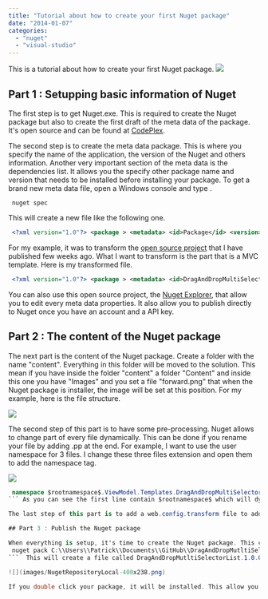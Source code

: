 ```yaml
---
title: "Tutorial about how to create your first Nuget package"
date: "2014-01-07"
categories: 
  - "nuget"
  - "visual-studio"
---
```


This is a tutorial about how to create your first Nuget package. ![](images/NugetLogo.png)

## Part 1 : Setupping basic information of Nuget

The first step is to get Nuget.exe. This is required to create the Nuget package but also to create the first draft of the meta data of the package. It's open source and can be found at [CodePlex](http://nuget.codeplex.com/).

The second step is to create the meta data package. This is where you specify the name of the application, the version of the Nuget and others information. Another very important section of the meta data is the dependencies list. It allows you the specify other package name and version that needs to be installed before installing your package. To get a brand new meta data file, open a Windows console and type .

``` 
 nuget spec 
``` 

This will create a new file like the following one. 
```xml
 <?xml version="1.0"?> <package > <metadata> <id>Package</id> <version>1.0.0</version> <authors>Patrick</authors> <owners>Patrick</owners> <licenseUrl>http://LICENSE\_URL\_HERE\_OR\_DELETE\_THIS\_LINE</licenseUrl> <projectUrl>http://PROJECT\_URL\_HERE\_OR\_DELETE\_THIS\_LINE</projectUrl> <iconUrl>http://ICON\_URL\_HERE\_OR\_DELETE\_THIS\_LINE</iconUrl> <requireLicenseAcceptance>false</requireLicenseAcceptance> <description>Package description</description> <releaseNotes>Summary of changes made in this release of the package.</releaseNotes> <copyright>Copyright 2013</copyright> <tags>Tag1 Tag2</tags> <dependencies> <dependency id="SampleDependency" version="1.0" /> </dependencies> </metadata> </package> 
```


For my example, it was to transform the [open source project](https://github.com/MrDesjardins/DragAndDropWebList) that I have published few weeks ago. What I want to transform is the part that is a MVC template. Here is my transformed file. 
```xml
 <?xml version="1.0"?> <package > <metadata> <id>DragAndDropMultiSelectorList</id> <version>1.0.0</version> <authors>Patrick</authors> <owners>Patrick</owners> <projectUrl>https://github.com/MrDesjardins/DragAndDropMultiSelectorList</projectUrl> <iconUrl>https://raw.github.com/MrDesjardins/DragAndDropMultiSelectorList/master/iconNuget.png</iconUrl> <requireLicenseAcceptance>false</requireLicenseAcceptance> <description>This nuget package installs the Javascript, the CSS and the Templates to allow to have UIHint to have special control to drag and drop items from an available list of item to a selected list.</description> <releaseNotes>First version</releaseNotes> <copyright>Copyright 2013</copyright> <tags>drag-and-drop </tags> <dependencies> <dependency id="jQuery" version="2.0.3" /> <dependency id="jQuery.UI.Combined" version="1.10.3" /> </dependencies> </metadata> </package> 
```


You can also use this open source project, the [Nuget Explorer](http://nuget.codeplex.com/), that allow you to edit every meta data properties. It also allow you to publish directly to Nuget once you have an account and a API key.

## Part 2 : The content of the Nuget package

The next part is the content of the Nuget package. Create a folder with the name "content". Everything in this folder will be moved to the solution. This mean if you have inside the folder "content" a folder "Content" and inside this one you have "Images" and you set a file "forward.png" that when the Nuget package is installer, the image will be set at this position. For my example, here is the file structure.

![](images/treeNugetPackage.png)

The second step of this part is to have some pre-processing. Nuget allows to change part of every file dynamically. This can be done if you rename your file by adding .pp at the end. For example, I want to use the user namespace for 3 files. I change these three files extension and open them to add the namespace tag.

![](images/ppFile.png)


```csharp
 namespace $rootnamespace$.ViewModel.Templates.DragAndDropMultiSelector { public interface ISelectorAvailableItemViewModel<TUniqueIdentifierType, TExtendedValueType> { TUniqueIdentifierType ID { get; set; } string Description { get; set; } TExtendedValueType ExtendedProperty { get; set; } } } 
``` As you can see the first line contain $rootnamespace$ which will dynamically change the namespace to the user namespace.

The last step of this part is to add a web.config.transform file to add configuration in the web.config if required. In my scenario, nothing was required so I haven't added it.

## Part 3 : Publish the Nuget package

When everything is setup, it's time to create the Nuget package. This can be done by using the nuget.exe previously downloaded. You need to execute the .nuspec created by the first step. ``` 
 nuget pack C:\\Users\\Patrick\\Documents\\GitHub\\DragAndDropMutltiSelectorList\\DragAndDropMutltiSelectorList.nuspec 
```  This will create a file called DragAndDropMutltiSelectorList.1.0.0.nupkg (of course it will be your Nuget name and version). This can be published to Nuget's website or your own Nuget repository. To do a fast test, open Visual Studio and add a local folder that has your new Nuget package. This way, you will be able to install any local Nuget package inside this folder. To do, go to _Manage Nuget Packages For Solution_ that is located under Tools>Library Package Manager. Then, click Setting at the bottom of the screen. This will popup the option window for Nuget. Here, you can add your folder.

![](images/NugetRepositoryLocal-400x238.png)

If you double click your package, it will be installed. This allow you to test your package before publishing it on the web. But, once it's tested, you can publish it on Nuget.org. This step is very fast. You need to create an account, then you upload the .nukg and that's it. You can find the package that I just created at this url now : https://www.nuget.org/packages/DragAndDropMultiSelectorList/
